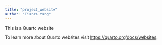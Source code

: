 ```yaml
---
title: "project_website"
author: "Tianze Yang"
---
```


This is a Quarto website.

To learn more about Quarto websites visit <https://quarto.org/docs/websites>.
